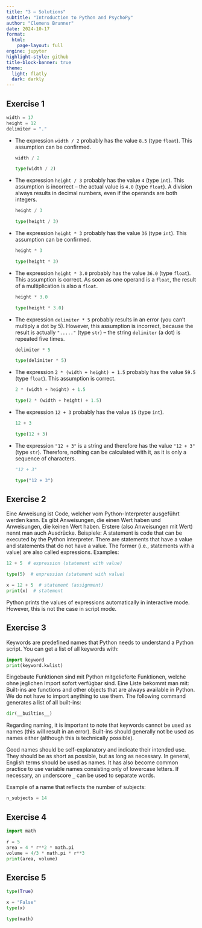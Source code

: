 ```yaml
---
title: "3 – Solutions"
subtitle: "Introduction to Python and PsychoPy"
author: "Clemens Brunner"
date: 2024-10-17
format:
  html:
    page-layout: full
engine: jupyter
highlight-style: github
title-block-banner: true
theme:
  light: flatly
  dark: darkly
---
```


## Exercise 1

```python
width = 17
height = 12
delimiter = "."
```

- The expression `width / 2` probably has the value `8.5` (type `float`). This assumption can be confirmed.

  ```python
  width / 2
  ```
  ```python
  type(width / 2)
  ```

- The expression `height / 3` probably has the value `4` (type `int`). This assumption is incorrect – the actual value is `4.0` (type `float`). A division always results in decimal numbers, even if the operands are both integers.

  ```python
  height / 3
  ```
  ```python
  type(height / 3)
  ```

- The expression `height * 3` probably has the value `36` (type `int`). This assumption can be confirmed.

  ```python
  height * 3
  ```
  ```python
  type(height * 3)
  ```

- The expression `height * 3.0` probably has the value `36.0` (type `float`). This assumption is correct. As soon as one operand is a `float`, the result of a multiplication is also a `float`.

  ```python
  height * 3.0
  ```
  ```python
  type(height * 3.0)
  ```

- The expression `delimiter * 5` probably results in an error (you can't multiply a dot by 5). However, this assumption is incorrect, because the result is actually `"....."` (type `str`) – the string `delimiter` (a dot) is repeated five times.

  ```python
  delimiter * 5
  ```
  ```python
  type(delimiter * 5)
  ```

- The expression `2 * (width + height) + 1.5` probably has the value `59.5` (type `float`). This assumption is correct.

  ```python
  2 * (width + height) + 1.5
  ```
  ```python
  type(2 * (width + height) + 1.5)
  ```

- The expression `12 + 3` probably has the value `15` (type `int`).

  ```python
  12 + 3
  ```
  ```python
  type(12 + 3)
  ```

- The expression `"12 + 3"` is a string and therefore has the value `"12 + 3"` (type `str`). Therefore, nothing can be calculated with it, as it is only a sequence of characters.

  ```python
  "12 + 3"
  ```
  ```python
  type("12 + 3")
  ```


## Exercise 2

Eine Anweisung ist Code, welcher vom Python-Interpreter ausgeführt werden kann. Es gibt Anweisungen, die einen Wert haben und Anweisungen, die keinen Wert haben. Erstere (also Anweisungen mit Wert) nennt man auch Ausdrücke. Beispiele:
A statement is code that can be executed by the Python interpreter. There are statements that have a value and statements that do not have a value. The former (i.e., statements with a value) are also called expressions. Examples:

```python
12 + 5  # expression (statement with value)
```

```python
type(5)  # expression (statement with value)
```

```python
x = 12 + 5  # statement (assignment)
print(x)  # statement
```

Python prints the values of expressions automatically in interactive mode. However, this is not the case in script mode.


## Exercise 3

Keywords are predefined names that Python needs to understand a Python script. You can get a list of all keywords with:

```python
import keyword
print(keyword.kwlist)
```

Eingebaute Funktionen sind mit Python mitgelieferte Funktionen, welche ohne jeglichen Import sofort verfügbar sind. Eine Liste bekommt man mit:
Built-ins are functions and other objects that are always available in Python. We do not have to import anything to use them. The following command generates a list of all built-ins:

```python
dir(__builtins__)
```

Regarding naming, it is important to note that keywords cannot be used as names (this will result in an error). Built-ins should generally not be used as names either (although this is technically possible).

Good names should be self-explanatory and indicate their intended use. They should be as short as possible, but as long as necessary. In general, English terms should be used as names. It has also become common practice to use variable names consisting only of lowercase letters. If necessary, an underscore `_` can be used to separate words.

Example of a name that reflects the number of subjects:

```python
n_subjects = 14
```


## Exercise 4

```python
import math

r = 5
area = 4 * r**2 * math.pi
volume = 4/3 * math.pi * r**3
print(area, volume)
```


## Exercise 5

```python
type(True)
```
```python
x = "False"
type(x)
```
```python
type(math)
```
